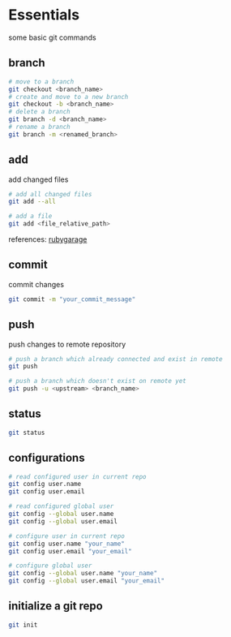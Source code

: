 # Essentials

some basic git commands

## branch
```bash
# move to a branch
git checkout <branch_name>
# create and move to a new branch
git checkout -b <branch_name>
# delete a branch
git branch -d <branch_name>
# rename a branch
git branch -m <renamed_branch>
```

## add
add changed files
```bash
# add all changed files
git add --all

# add a file
git add <file_relative_path>
```
references: [rubygarage](https://rubygarage.org/blog/most-basic-git-commands-with-examples)

## commit
commit changes
```bash
git commit -m "your_commit_message"
```

## push
push changes to remote repository
```bash
# push a branch which already connected and exist in remote
git push

# push a branch which doesn't exist on remote yet
git push -u <upstream> <branch_name>
```

## status
```bash
git status
```

## configurations
```bash
# read configured user in current repo
git config user.name
git config user.email

# read configured global user
git config --global user.name
git config --global user.email

# configure user in current repo
git config user.name "your_name"
git config user.email "your_email"

# configure global user
git config --global user.name "your_name"
git config --global user.email "your_email"
```

## initialize a git repo
```bash
git init
```